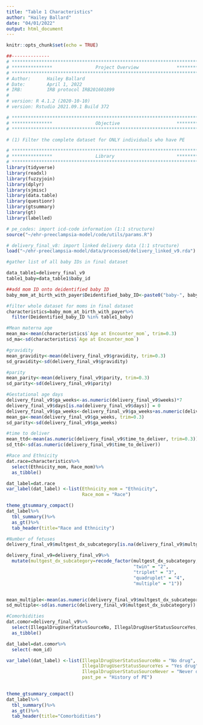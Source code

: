 ```yaml
---
title: "Table 1 Characteristics"
author: "Hailey Ballard"
date: "04/01/2022"
output: html_document
---
```


```r
knitr::opts_chunk$set(echo = TRUE)
```

```r
##-------------- 
# **************************************************************************** #
# ***************                Project Overview              *************** #
# **************************************************************************** #
# Author:      Hailey Ballard
# Date:        April 1, 2022
# IRB:         IRB protocol IRB201601899  
#
# version: R 4.1.2 (2020-10-10)
# version: Rstudio 2021.09.1 Build 372  

# **************************************************************************** #
# ***************                Objective                     *************** #
# **************************************************************************** #

# (1) Filter the complete dataset for ONLY individuals who have PE

```


```r
# **************************************************************************** #
# ***************                Library                       *************** #
# **************************************************************************** #
library(tidyverse)
library(readxl)
library(fuzzyjoin)
library(dplyr)
library(sjmisc)
library(data.table)
library(questionr)
library(gtsummary)
library(gt)
library(labelled)
```

```r

# pe_codes: import icd-code information (1:1 structure)
source("~/ehr-preeclampsia-model/code/utils/params.R")

# delivery_final_v8: import linked delivery data (1:1 structure)
load("~/ehr-preeclampsia-model/data/processed/delivery_linked_v9.rda")

```

```r
#gather list of all baby IDs in final dataset

data_table1=delivery_final_v9
table1_baby=data_table1$baby_id

##add mom ID onto deidentified baby ID
baby_mom_at_birth_with_payer$Deidentified_baby_ID<-paste0("baby-", baby_mom_at_birth_with_payer$Deidentified_baby_ID)

#filter whole dataset for moms in final dataset
characteristics=baby_mom_at_birth_with_payer%>%
  filter(Deidentified_baby_ID %in% table1_baby)

```

```r
#Mean materna age
mean_ma<-mean(characteristics$`Age at Encounter_mom`, trim=0.3)
sd_ma<-sd(characteristics$`Age at Encounter_mom`)

#gravidity
mean_gravidity<-mean(delivery_final_v9$gravidity, trim=0.3)
sd_gravidity<-sd(delivery_final_v9$gravidity)

#parity
mean_parity<-mean(delivery_final_v9$parity, trim=0.3)
sd_parity<-sd(delivery_final_v9$parity)

#Gestational age days
delivery_final_v9$ga_weeks<-as.numeric(delivery_final_v9$weeks)*7
delivery_final_v9$days[is.na(delivery_final_v9$days)] = 0
delivery_final_v9$ga_weeks<-delivery_final_v9$ga_weeks+as.numeric(delivery_final_v9$days)
mean_ga<-mean(delivery_final_v9$ga_weeks, trim=0.3)
sd_parity<-sd(delivery_final_v9$ga_weeks)

#time to deliver
mean_ttd<-mean(as.numeric(delivery_final_v9$time_to_deliver, trim=0.3))
sd_ttd<-sd(as.numeric(delivery_final_v9$time_to_deliver))


```

```r
#Race and Ethnicity
dat.race=characteristics%>%
  select(Ethnicity_mom, Race_mom)%>%
  as_tibble()

dat_label=dat.race
var_label(dat_label) <-list(Ethnicity_mom = "Ethnicity", 
                            Race_mom = "Race")

theme_gtsummary_compact()
dat_label%>%
  tbl_summary()%>%
  as_gt()%>%
  tab_header(title="Race and Ethnicity")

```

```r
#Number of fetuses
delivery_final_v9$multgest_dx_subcategory[is.na(delivery_final_v9$multgest_dx_subcategory)] = "0"

delivery_final_v9=delivery_final_v9%>%
  mutate(multgest_dx_subcategory=recode_factor(multgest_dx_subcategory,
                                               "twin" = "2",
                                               "triplet" = "3",
                                               "quadruplet" = "4",
                                               "multiple" = "1"))


mean_multiple<-mean(as.numeric(delivery_final_v9$multgest_dx_subcategory))
sd_multiple<-sd(as.numeric(delivery_final_v9$multgest_dx_subcategory))

```

```r
#Comorbidities
dat.comor=delivery_final_v9%>%
  select(IllegalDrugUserStatusSourceNo, IllegalDrugUserStatusSourceYes, IllegalDrugUserStatusSourceNever, past_pe)%>%
  as_tibble()

dat_label=dat.comor%>%
  select(-mom_id)

var_label(dat_label) <-list(IllegalDrugUserStatusSourceNo = "No drug", 
                            IllegalDrugUserStatusSourceYes = "Yes drug",
                            IllegalDrugUserStatusSourceNever = "Never drug",
                            past_pe = "History of PE")
                            

theme_gtsummary_compact()
dat_label%>%
  tbl_summary()%>%
  as_gt()%>%
  tab_header(title="Comorbidities")

```
